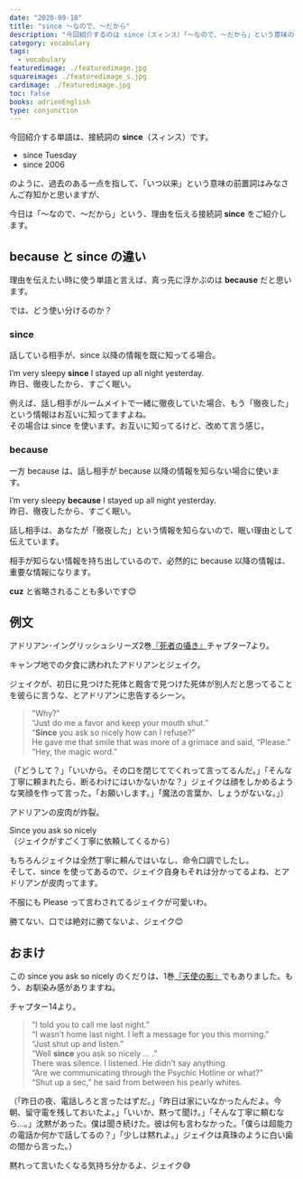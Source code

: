 ```yaml
---
date: "2020-09-18"
title: "since ～なので、～だから"
description: "今回紹介するのは since（スィンス）「～なので、～だから」という意味の接続詞です。例文は、アドリアン･イングリッシュシリーズ2巻『死者の囁き』より"
category: vocabulary
tags:
  - vocabulary
featuredimage: ./featuredimage.jpg
squareimage: ./featuredimage_s.jpg
cardimage: ./featuredimage.jpg
toc: false
books: adrienEnglish
type: conjunction
---
```



今回紹介する単語は、接続詞の __since__（スィンス）です。

- since Tuesday
- since 2006

のように、過去のある一点を指して、「いつ以来」という意味の前置詞はみなさんご存知かと思いますが、

今日は「～なので、～だから」という、理由を伝える接続詞 __since__ をご紹介します。

## because と since の違い

理由を伝えたい時に使う単語と言えば、真っ先に浮かぶのは __because__ だと思います。

では、どう使い分けるのか？

### since

話している相手が、since 以降の情報を既に知ってる場合。

I’m very sleepy __since__ I stayed up all night yesterday.  
昨日、徹夜したから、すごく眠い。

例えば、話し相手がルームメイトで一緒に徹夜していた場合、もう「徹夜した」という情報はお互いに知ってますよね。  
その場合は since を使います。お互いに知ってるけど、改めて言う感じ。

### because

一方 because は、話し相手が because 以降の情報を知らない場合に使います。

I’m very sleepy __because__ I stayed up all night yesterday.  
昨日、徹夜したから、すごく眠い。

話し相手は、あなたが「徹夜した」という情報を知らないので、眠い理由として伝えています。

相手が知らない情報を持ち出しているので、必然的に because 以降の情報は、重要な情報になります。

__cuz__ と省略されることも多いです😊

## 例文

アドリアン･イングリッシュシリーズ2巻[『死者の囁き』](/mm-romance/a-dangerous-thing/)チャプター7より。

キャンプ地での夕食に誘われたアドリアンとジェイク。

ジェイクが、初日に見つけた死体と厩舎で見つけた死体が別人だと思ってることを彼らに言うな、とアドリアンに忠告するシーン。

<Blockquote book srcBook="dangerousThing" lang="en" chapter="7">
"Why?"<br />
“Just do me a favor and keep your mouth shut.”<br />
“<strong>Since</strong> you ask so nicely how can I refuse?”<br />
He gave me that smile that was more of a grimace and said, “Please.”<br />
“Hey, the magic word.”
</Blockquote>

<p className="translation">（「どうして？」「いいから。その口を閉じててくれって言ってるんだ。」「そんな丁寧に頼まれたら、断るわけにはいかないかな？」ジェイクは顔をしかめるような笑顔を作って言った。「お願いします。」「魔法の言葉か、しょうがないな。」）</p>

アドリアンの皮肉が炸裂。

Since you ask so nicely  
（ジェイクがすごく丁寧に依頼してくるから）

もちろんジェイクは全然丁寧に頼んではいなし、命令口調でしたし。  
そして、since を使ってあるので、ジェイク自身もそれは分かってるよね、とアドリアンが皮肉ってます。

不服にも Please って言わされてるジェイクが可愛いわ。

勝てない、口では絶対に勝てないよ、ジェイク😊

## おまけ

この since you ask so nicely のくだりは、1巻[『天使の影』](/mm-romance/fatal-shadows/)でもありました。もう、お馴染み感がありますね。

チャプター14より。

<Blockquote book srcBook="fatalShadows" lang="en" chapter="14">
“I told you to call me last night.”<br />
“I wasn’t home last night. I left a message for you this morning.”<br />
“Just shut up and listen.”<br />
“Well <strong>since</strong> you ask so nicely … .”<br />
There was silence. I listened. He didn’t say anything.<br />
“Are we communicating through the Psychic Hotline or what?”<br />
“Shut up a sec,” he said from between his pearly whites.
</Blockquote>

<p className="translation">（「昨日の夜、電話しろと言ったはずだ。」「昨日は家にいなかったんだよ。今朝、留守電を残しておいたよ。」「いいか、黙って聞け。」「そんな丁寧に頼むなら…。」沈黙があった。僕は聞き続けた。彼は何も言わなかった。「僕らは超能力の電話か何かで話してるの？」「少しは黙れよ。」ジェイクは真珠のように白い歯の間から言った。）</p>

黙れって言いたくなる気持ち分かるよ、ジェイク😅

<VocabularyFooter book="dangerousThing" />
